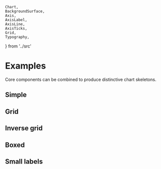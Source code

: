     Chart,
    BackgroundSurface,
    Axis,
    AxisLabel,
    AxisLine,
    AxisTicks,
    Grid,
    Typography,
} from '../src'

<Meta title="Core/Examples" />

# Examples

Core components can be combined to produce distinctive chart skeletons.

## Simple

<Canvas>
    <Story name="default">
        <Chart {...commonProps}>
            <Axis variant={'bottom'} label={'x-axis (a.u.)'} />
            <Axis variant={'left'} label={'y-axis (a.u.)'} />
            <Typography x={0} y={-20} variant="title" children="Title" />
        </Chart>
    </Story>
</Canvas>

## Grid

<Canvas>
    <Story name="grid">
        <Chart {...commonProps}>
            <Axis variant={'bottom'} label={'x-axis (a.u.)'} />
            <Axis variant={'left'} label={'y-axis (a.u.)'} />
            <Grid variant={'x'} />
            <Grid variant={'y'} />
            <Typography y={-20} variant="title" children="Title" />
        </Chart>
    </Story>
</Canvas>

## Inverse grid

<Canvas>
    <Story name="inverse grid">
        <Chart {...commonProps}>
            <BackgroundSurface variant={'inner'} style={{ fill: '#f0f0f0' }} />
            <Axis variant={'bottom'} label={'x-axis (a.u.)'} />
            <Axis variant={'left'} label={'y-axis (a.u.)'} />
            <Grid variant={'x'} values={5} style={{ stroke: '#ffffff', strokeWidth: '2px' }} />
            <Grid variant={'y'} values={5} style={{ stroke: '#ffffff', strokeWidth: '2px' }} />
            <Typography y={-20} variant="title" children="Title" />
        </Chart>
    </Story>
</Canvas>

## Boxed

<Canvas>
    <Story name="boxed">
        <Chart {...commonProps}>
            <BackgroundSurface
                variant={'inner'}
                style={{ fill: '#ffffff', stroke: '#222222', strokeWidth: '1px' }}
                expansion={{ top: 12, bottom: 12, left: 12, right: 12 }}
            />
            <Grid
                variant={'x'}
                values={5}
                expansion={[12, 12]}
                style={{ stroke: '#aaaaaa', strokeDasharray: '5 5' }}
            />
            <Grid
                variant={'y'}
                values={5}
                expansion={[12, 12]}
                style={{ stroke: '#aaaaaa', strokeDasharray: '5 5' }}
            />
            <Axis variant={'bottom'} ticks={null} padding={12}>
                <AxisTicks variant={'bottom'} ticks={5} size={-5} padding={6} />
                <AxisLabel variant={'bottom'} padding={40} children={'x-axis (a.u.)'} />
            </Axis>
            <Axis variant={'left'} ticks={null} padding={12}>
                <AxisTicks variant={'left'} ticks={5} size={-5} padding={6} />
                <AxisLabel variant={'left'} padding={40} children={'y-axis (a.u.)'} />
            </Axis>
            <Axis variant={'right'} ticks={null} padding={10}>
                <AxisTicks variant={'right'} ticks={5} size={-5} format={null} />
            </Axis>
            <Axis variant={'top'} ticks={null} padding={10}>
                <AxisTicks variant={'top'} ticks={5} size={-5} format={null} />
            </Axis>
            <Typography
                x={140}
                y={-26}
                variant="title"
                children="Title"
                style={{ textAnchor: 'middle' }}
            />
        </Chart>
    </Story>
</Canvas>

## Small labels

<Canvas>
    <Story name="small labels">
        <Chart
            id="small-labels"
            {...commonProps}
            padding={{ top: 55, right: 50, bottom: 55, left: 60 }}
            theme={{
                typography: {
                    tickLabel: { fontSize: '11px', fill: '#777777' },
                    axisLabel: { fontSize: '13px', fill: '#555555' },
                },
            }}
        >
            <BackgroundSurface variant={'outer'} style={{ fill: '#f4f4f4' }} />
            <Grid variant={'y'} values={5} style={{ stroke: '#aaaaaa', strokeWidth: '1px' }} />
            <Axis variant={'bottom'} ticks={null}>
                <AxisTicks variant={'bottom'} ticks={5} size={5} padding={10} />
                <AxisLine variant={'bottom'} style={{ visibility: 'visible', stroke: '#222222', strokeWidth: '2px' }} />
                <AxisLabel
                    variant={'bottom'}
                    anchor={'end'}
                    padding={32}
                    children={'x-axis (a.u.)'}
                />
            </Axis>
            <Axis variant={'left'} ticks={null}>
                <AxisTicks variant={'left'} ticks={5} size={0} padding={6} />
            </Axis>
            <Typography x={-6} y={-28} variant={'axisLabel'} children={'y-axis (a.u.)'} />
        </Chart>
    </Story>
</Canvas>
